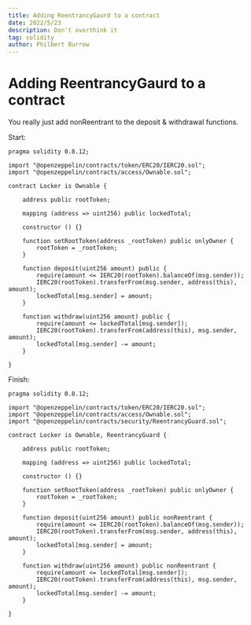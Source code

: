 ```yaml
---
title: Adding ReentrancyGaurd to a contract
date: 2022/5/23
description: Don't overthink it 
tag: solidity
author: Philbert Burrow
---
```


# Adding ReentrancyGaurd to a contract

You really just add nonReentrant to the deposit & withdrawal functions.

Start:

```solidity=
pragma solidity 0.8.12;

import "@openzeppelin/contracts/token/ERC20/IERC20.sol";
import "@openzeppelin/contracts/access/Ownable.sol";

contract Locker is Ownable {

    address public rootToken;

    mapping (address => uint256) public lockedTotal;

    constructor () {}

    function setRootToken(address _rootToken) public onlyOwner {
        rootToken = _rootToken;
    }

    function deposit(uint256 amount) public {
        require(amount <= IERC20(rootToken).balanceOf(msg.sender));
        IERC20(rootToken).transferFrom(msg.sender, address(this), amount);
        lockedTotal[msg.sender] = amount;
    }

    function withdraw(uint256 amount) public {
        require(amount <= lockedTotal[msg.sender]);
        IERC20(rootToken).transferFrom(address(this), msg.sender, amount);
        lockedTotal[msg.sender] -= amount;
    }

}
```

Finish:

```solidity=
pragma solidity 0.8.12;

import "@openzeppelin/contracts/token/ERC20/IERC20.sol";
import "@openzeppelin/contracts/access/Ownable.sol";
import "@openzeppelin/contracts/security/ReentrancyGuard.sol";

contract Locker is Ownable, ReentrancyGuard {

    address public rootToken;

    mapping (address => uint256) public lockedTotal;

    constructor () {}

    function setRootToken(address _rootToken) public onlyOwner {
        rootToken = _rootToken;
    }

    function deposit(uint256 amount) public nonReentrant {
        require(amount <= IERC20(rootToken).balanceOf(msg.sender));
        IERC20(rootToken).transferFrom(msg.sender, address(this), amount);
        lockedTotal[msg.sender] = amount;
    }

    function withdraw(uint256 amount) public nonReentrant {
        require(amount <= lockedTotal[msg.sender]);
        IERC20(rootToken).transferFrom(address(this), msg.sender, amount);
        lockedTotal[msg.sender] -= amount;
    }

}
```